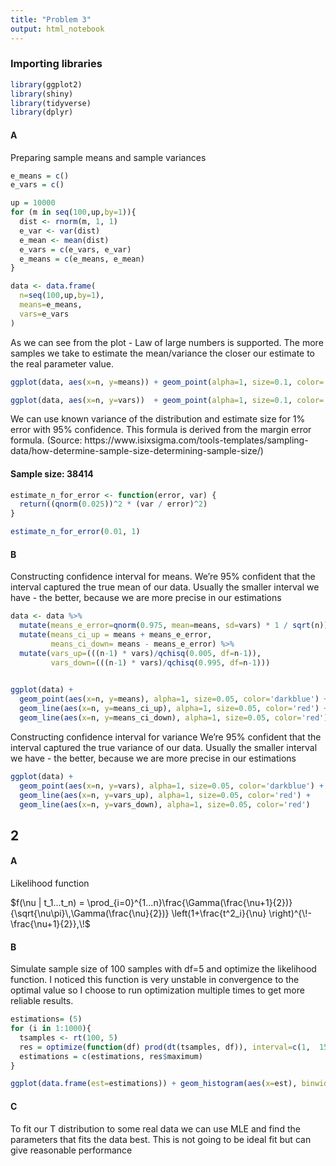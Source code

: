 ```yaml
---
title: "Problem 3"
output: html_notebook
---
```


### Importing libraries
```r
library(ggplot2)
library(shiny)
library(tidyverse)
library(dplyr)
```


#### A
Preparing sample means and sample variances
```r
e_means = c()
e_vars = c()

up = 10000
for (m in seq(100,up,by=1)){
  dist <- rnorm(m, 1, 1)
  e_var <- var(dist)
  e_mean <- mean(dist)
  e_vars = c(e_vars, e_var)
  e_means = c(e_means, e_mean)
}

data <- data.frame(
  n=seq(100,up,by=1),
  means=e_means,
  vars=e_vars
)
```


As we can see from the plot - Law of large numbers is supported. The more samples we take to estimate the mean/variance the closer our estimate to the real parameter value. 
```r
ggplot(data, aes(x=n, y=means)) + geom_point(alpha=1, size=0.1, color='darkblue')
```


```r
ggplot(data, aes(x=n, y=vars))  + geom_point(alpha=1, size=0.1, color='darkblue')
```

We can use known variance of the distribution and estimate size for 1% error with 95% confidence. This formula is derived from the margin error formula. (Source: https://www.isixsigma.com/tools-templates/sampling-data/how-determine-sample-size-determining-sample-size/)  

#### Sample size: 38414
```r
estimate_n_for_error <- function(error, var) {
  return((qnorm(0.025))^2 * (var / error)^2)
}

estimate_n_for_error(0.01, 1)
```


#### B

Constructing confidence interval for means.
We're 95% confident that the interval captured the true mean of our data. Usually the smaller interval we have - the better, because we are more precise in our estimations
```r
data <- data %>% 
  mutate(means_e_error=qnorm(0.975, mean=means, sd=vars) * 1 / sqrt(n)) %>% 
  mutate(means_ci_up = means + means_e_error, 
         means_ci_down= means - means_e_error) %>%
  mutate(vars_up=(((n-1) * vars)/qchisq(0.005, df=n-1)),
         vars_down=(((n-1) * vars)/qchisq(0.995, df=n-1)))
  
```


```r
ggplot(data) + 
  geom_point(aes(x=n, y=means), alpha=1, size=0.05, color='darkblue') +
  geom_line(aes(x=n, y=means_ci_up), alpha=1, size=0.05, color='red') +
  geom_line(aes(x=n, y=means_ci_down), alpha=1, size=0.05, color='red')
```


Constructing confidence interval for variance
We're 95% confident that the interval captured the true variance of our data. Usually the smaller interval we have - the better, because we are more precise in our estimations
```r
ggplot(data) + 
  geom_point(aes(x=n, y=vars), alpha=1, size=0.05, color='darkblue') +
  geom_line(aes(x=n, y=vars_up), alpha=1, size=0.05, color='red') +
  geom_line(aes(x=n, y=vars_down), alpha=1, size=0.05, color='red')
```

## 2

#### A

Likelihood function

$f(\nu | t_1...t_n) = \prod_{i=0}^{1...n}\frac{\Gamma(\frac{\nu+1}{2})} {\sqrt{\nu\pi}\,\Gamma(\frac{\nu}{2})} \left(1+\frac{t^2_i}{\nu} \right)^{\!-\frac{\nu+1}{2}},\!$

#### B

Simulate sample size of 100 samples with df=5 and optimize the likelihood function. I noticed this function is very unstable in convergence to the optimal value so I choose to run optimization multiple times to get more reliable results.


```r
estimations= (5)
for (i in 1:1000){
  tsamples <- rt(100, 5)
  res = optimize(function(df) prod(dt(tsamples, df)), interval=c(1,  15), maximum = TRUE)
  estimations = c(estimations, res$maximum)
}
```

```r
ggplot(data.frame(est=estimations)) + geom_histogram(aes(x=est), binwidth = 1, fill='green', alpha=0.5, color='black')
```


#### C

To fit our T distribution to some real data we can use MLE and find the parameters that fits the data best. This is not going to be ideal fit but can give reasonable performance













